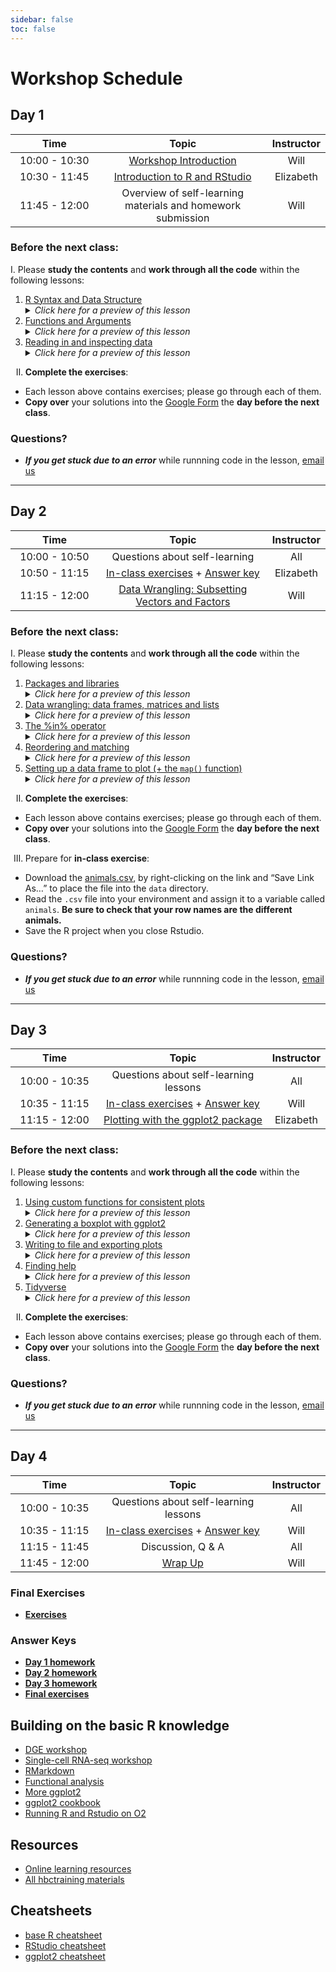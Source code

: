 ```yaml
---
sidebar: false
toc: false
---
```


# Workshop Schedule

## Day 1

| Time            |  Topic  | Instructor |
|:------------------------:|:------------------------------------------------:|:--------:|
| 10:00 - 10:30 | [Workshop Introduction](../lectures/workshop_intro_slides.pdf) | Will |
| 10:30 - 11:45 | [Introduction to R and RStudio](../docs/01_introR-R-and-RStudio.html) | Elizabeth |
| 11:45 - 12:00 | Overview of self-learning materials and homework submission | Will  |

### Before the next class:

I. Please **study the contents** and **work through all the code** within the following lessons:

   1. [R Syntax and Data Structure](../docs/02_introR-syntax-and-data-structures.html)
      <details>
       <summary><i>Click here for a preview of this lesson</i></summary>
         <br>In order to utilize R effectively, you will need to understand what types of data you can use in R and also how you can store data in "objects" or "variables". <br><br>This lesson will cover:<br>
             - Assigning a value to a object<br>
             - What types of information can you store in R<br>
             - What are the different objects that you can use to store data in R<br><br>
        </details>
   
   2. [Functions and Arguments](../docs/03_introR-functions-and-arguments.html)
      <details>
       <summary><i>Click here for a preview of this lesson</i></summary>
         <br>Functions are the basic "commands" used in R to get something done. To use functions (denoted by function_name followed by "()"), one has to enter some information within the parenthesis and optionally some arguments to change the default behavior of a function. 
         <br>You can also create your own functions! When you want to perform a task or a series of tasks more than once, creating a custom function is the best way to go. 
         <br><br>In this lesson you will explore:<br>
            - Using built-in functions<br>
            - Creating your own custom functions<br><br>
         </details>

   3. [Reading in and inspecting data](../docs/06_reading_and_data_inspection.html)
      <details>
       <summary><i>Click here for a preview of this lesson</i></summary>
         <br>When using R, it is almost a certainty that you will have to bring data into the R environment. <br><br>In this lesson you will learn:<br>
            - Reading different types (formats) of data<br>
            - Inspecting the contents and structure of the dataset once you have read it in<br><br>
        </details>

II. **Complete the exercises**:
   * Each lesson above contains exercises; please go through each of them.
   * **Copy over** your solutions into the [Google Form](https://docs.google.com/forms/d/e/1FAIpQLSfL04I7TVfs5At3n7OCLBieUsJ8nxZgjbO6mQQwCzKoBG1iLA/viewform?usp=sf_link) the **day before the next class**.
   
### Questions?
* ***If you get stuck due to an error*** while runnning code in the lesson, [email us](mailto:hbctraining@hsph.harvard.edu) 

---

## Day 2

| Time            |  Topic  | Instructor |
|:------------------------:|:------------------------------------------------:|:--------:|
| 10:00 - 10:50 | Questions about self-learning | All |
| 10:50 - 11:15 | [In-class exercises](../activities/Day2_activities.html) + [Answer key](../activities/Day2_activities_answer_key.R) | Elizabeth |
| 11:15 - 12:00 | [Data Wrangling: Subsetting Vectors and Factors](../docs/05_introR-data-wrangling.html) | Will |

### Before the next class:

I. Please **study the contents** and **work through all the code** within the following lessons:

   1. [Packages and libraries](../docs/04_introR_packages.html)
       <details>
         <summary><i>Click here for a preview of this lesson</i></summary>
           <br>Base R is incredibly powerful, but it cannot do everything. R has been built to encourage community involvement in expanding functionality. Thousands of supplemental add-ons, also called "packages" have been contributed by the community. Each package comprises of several functions that enable users to perform their desired analysis. <br><br>This lesson will cover:<br>
             - Descriptions of package repositories<br>
             - Installing a package<br>
             - Loading a package<br>
             - Accessing the documention for your installed packages and getting help<br><br>
         </details>
        
   2. [Data wrangling: data frames, matrices and lists](../docs/07_introR-data-wrangling2.html)
       <details>
         <summary><i>Click here for a preview of this lesson</i></summary>
           <br>In class we covered data wrangling (extracting/subsetting) information from single-dimensional objects (vectors, factors). The next step is to learn how to wrangle data in two-dimensional objects.<br><br>This lesson will cover:<br>
             - Examining and extracting values from two-dimensional data structures using indices, row names, or column names<br>
             - Retreiving information from lists<br><br>
         </details>

   3. [The %in% operator](../docs/08_identifying-matching-elements.html)
       <details>
         <summary><i>Click here for a preview of this lesson</i></summary>
           <br>Very often you will have to compare two vectors to figure out if, and which, values are common between them. The <code>%in%</code> operator can be used for this purpose.<br><br>This lesson will cover:<br>
             - Implementing the <code>%in%</code> operator to evaluate two vectors<br>
             - Distinguishing <code>%in%</code> from <code>==</code> and other logical operators<br>
             - Using <code>any()</code> and <code>all()</code> functions<br><br>
         </details>

   4. [Reordering and matching](../docs/09_reordering-to-match-datasets.html)
       <details>
         <summary><i>Click here for a preview of this lesson</i></summary>
           <br>Sometimes you will want to rearrange values within a vector (row names or column names). The <code>match()</code> function can be very powerful for this task.<br><br>This lesson will cover:<br>
             - Maunually rearranging values within a vector<br>
             - Implementing the <code>match()</code> function to automatically rearrange the values within a vector<br><br>
         </details>

   5. [Setting up a data frame to plot (+ the `map()` function)](../docs/10_setting_up_to_plot.html)
       <details>
         <summary><i>Click here for a preview of this lesson</i></summary>
           <br>We will be starting with visualization in the next class. To set up for this, you need to create a new metadata data frame with information from the counts data frame. You will need to use a function over every column within the counts data frame iteratively. You could do that manually, but it is error-prone; the <code>map()</code> family of functions makes this more efficient.<br><br>This lesson will cover:<br>
             - Utilizing <code>map_dbl()</code> to take the average of every column in a data frame<br>
             - Briefly discuss other functions within the <code>map()</code> family of functions<br>
             - Create a new data frame for plotting<br><br>
        </details>

II. **Complete the exercises**:
   * Each lesson above contains exercises; please go through each of them.
   * **Copy over** your solutions into the [Google Form](https://docs.google.com/forms/d/e/1FAIpQLSegEjBKDkK4TB7uhNfcBl6633hasPrGsYDnFuH683blpZNtfg/viewform?usp=sf_link) the **day before the next class**.

III. Prepare for **in-class exercise**:
   * Download the [animals.csv](https://raw.githubusercontent.com/hbctraining/Intro-to-R-flipped/master/data/animals.csv), by right-clicking on the link and "Save Link As..." to place the file into the `data` directory.
   * Read the `.csv` file into your environment and assign it to a variable called `animals`. **Be sure to check that your row names are the different animals.**
   * Save the R project when you close Rstudio.
   
### Questions?
* ***If you get stuck due to an error*** while runnning code in the lesson, [email us](mailto:hbctraining@hsph.harvard.edu) 

---

## Day 3

| Time            |  Topic  | Instructor |
|:------------------------:|:------------------------------------------------:|:--------:|
| 10:00 - 10:35 | Questions about self-learning lessons | All |
| 10:35 - 11:15 | [In-class exercises](../activities/Day3_activities.html) + [Answer key](../activities/Day3_activities_answer_key.R)| Will |
| 11:15 - 12:00 | [Plotting with the ggplot2 package](../docs/11_ggplot2.html) | Elizabeth |

### Before the next class:

I. Please **study the contents** and **work through all the code** within the following lessons:

   1. [Using custom functions for consistent plots](../docs/11b_Custom_Functions_ggplot2.html)
      <details>
        <summary><i>Click here for a preview of this lesson</i></summary>
          <br>When creating your plots in ggplot2 you may want to have consistent formatting (using <code>theme()</code> functions) across your plots, e.g. if you are generating plots for a manuscript. <br><br>This lesson will cover:<br>
            - Developing a custom function for creating consistently formatted plots<br>
        </details>
   2. [Generating a boxplot with ggplot2](../docs/12_boxplot_exercise.html)
        <details>
         <summary><i>Click here for a preview of this lesson</i></summary>
           <br>Previously, you created a scatterplot using ggplot2. However, ggplot2 can be used to create a very wide variety of plots. One of the other frequently used plots you can create with ggplot2 is a barplot.<br><br>This lesson will cover:<br>
              - Creating and customizing a barplot using ggplot2<br>
         </details>
   3. [Writing to file and exporting plots](../docs/13_exporting_data_and_plots.html)
         <details>
            <summary><i>Click here for a preview of this lesson</i></summary>
             <br>Now that you have completed some analysis in R, you will need to eventually export that work out of R/RStudio. R provides lots of flexibility in what and how you export your data and plots.<br><br>This lesson will cover:<br>
                - Exporting your figures from R using a variety of file formats<br>
                - Writing your data from R to a file<br>
          </details>
   4. [Finding help](../docs/14_finding_help.html)
         <details>
            <summary><i>Click here for a preview of this lesson</i></summary>
             <br>Hopefully, this course has given you the basic tools you need to be successful when using R. However, it would be impossible to cover every aspect of R and you will need to be able to troubleshoot future issues as they arise.<br><br>This lesson will cover:<br>
                - Suggestions for how to best ask for help<br>
                - Where to look for help<br>
          </details>
   6. [Tidyverse](../docs/15_tidyverse.html)
         <details>
            <summary><i>Click here for a preview of this lesson</i></summary>
             <br>The <a href="https://tidyverse.tidyverse.org/articles/paper.html">Tidyverse suite of integrated packages</a> are designed to work together to make common data science operations more user friendly. Tidyverse is becoming increasingly prevalent and it is necessary that R users are conversant in the basics of Tidyverse. We have already used two Tidyverse packages in this workshop (<code>ggplot2</code> and <code>purrr</code>) and in this lesson we will learn some key features from a few additional packages that make up Tidyverse. <br><br>This lesson will cover:<br>
                - Usage of pipes for connecting together multiple commands<br>
                - Tibbles for two-dimensional data storage<br>
                - Data wrangling within Tidyverse
          </details>

II. **Complete the exercises**:
   * Each lesson above contains exercises; please go through each of them.
   * **Copy over** your solutions into the [Google Form](https://docs.google.com/forms/d/e/1FAIpQLSdelYtXxCGQZOWd2T28REjU5NC_NS4n-HZte8OEgFXS6Q5wcA/viewform?usp=sf_link) the **day before the next class**.
   
### Questions?
* ***If you get stuck due to an error*** while runnning code in the lesson, [email us](mailto:hbctraining@hsph.harvard.edu) 

---

## Day 4

| Time            |  Topic  | Instructor |
|:------------------------:|:------------------------------------------------:|:--------:|
| 10:00 - 10:35 | Questions about self-learning lessons | All |
| 10:35 - 11:15 | [In-class exercises](../activities/Day4_activities.html) + [Answer key](../activities/Day4_activities_answer_key.R) | Will |
| 11:15 - 11:45 | Discussion, Q & A | All |
| 11:45 - 12:00 | [Wrap Up](../lectures/workshop_wrapup_slides.pdf) | Will |

### Final Exercises
* [**Exercises**](https://hbctraining.github.io/Intro-to-R/homework/Intro_to_R_hw.html)

### Answer Keys
* [**Day 1 homework**](../homework/day1_hw_answer-key.R)
* [**Day 2 homework**](../homework/day2_hw_answer-key.R)
* [**Day 3 homework**](../homework/day3_hw_answer-key.R)
* [**Final exercises**](https://hbctraining.github.io/Intro-to-R/homework/Intro_to_R_key.html)

## Building on the basic R knowledge
* [DGE workshop](https://hbctraining.github.io/DGE_workshop_salmon_online/)
* [Single-cell RNA-seq workshop](https://hbctraining.github.io/scRNA-seq_online/)
* [RMarkdown](https://hbctraining.github.io/Training-modules/Rmarkdown/)
* [Functional analysis](https://hbctraining.github.io/Training-modules/DGE-functional-analysis/)
* [More ggplot2](https://hbctraining.github.io/publication_perfect/)
* [ggplot2 cookbook](http://www.cookbook-r.com/Graphs/)
* [Running R and Rstudio on O2](https://harvardmed.atlassian.net/wiki/spaces/O2/pages/1623425967/RStudio+on+O2)

## Resources
* [Online learning resources](https://hbctraining.github.io/bioinformatics_online/lists/online_trainings.html)
* [All hbctraining materials](https://hbctraining.github.io/main)

## Cheatsheets
* [base R cheatsheet](../cheatsheets/base-r.pdf)
* [RStudio cheatsheet](../cheatsheets/rstudio-ide.pdf)
* [ggplot2 cheatsheet](../cheatsheets/data-visualization-2.1.pdf)
